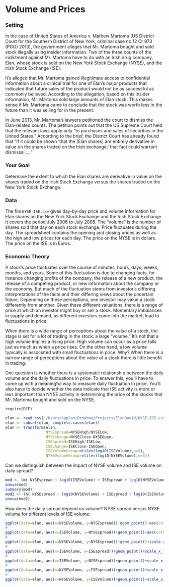 Volume and Prices
=============================

### Setting

In the case of United States of America v. Mathew Martoma (US District Court for the Southern District of New York, criminal case no 12 Cr 973 (PGG) 2013), the government alleges that Mr. Martoma bought and sold stock illegally using insider information.  Two of the three counts of the indictment against Mr. Martoma have to do with an Irish drug company, Elan, whose stock is sold on the New York Stock Exchange (NYSE), and the Irish Stock Exchange (ISE).

It's alleged that Mr. Martoma gained illegitimate access to confidential information about a clinical trial for one of Elan's major products that indicated that future sales of the product would not be as successful as commonly believed.  According to the allegation, based on this insider information, Mr. Martoma sold large amounts of Elan stock.  This makes sense if Mr. Martoma came to conclude that the stock was worth less in the future than it was selling for in the present.

In June 2013, Mr. Martoma's lawyers petitioned the court to dismiss the Elan-related counts.  The petition points out that the US Supreme Court held that the relevant laws apply only "to purchases and sales of securities in the United States."  According to the brief, the District Court has already found that "if it could be shown 'that the [Elan shares] are entirely derivative in value on the shares traded on the Irish exchange,' that fact could warrant dismissal ...."

### Your Goal

Determine the extent to which the Elan shares are derivative in value on the shares traded on the Irish Stock Exchange versus the shares traded on the New York Stock Exchange.

### Data

The file `NYSE-ISE.csv` gives day-by-day price and volume information for Elan shares on the New York Stock Exchange and the Irish Stock Exchange.  It covers the period July 2006 to July 2008.  The "volume" is the number of shares sold that day on each stock exchange.  Price fluctuates during the day. The spreadsheet contains the opening and closing prices as well as the high and low prices for each day.  The price on the NYSE is in dollars.  The price on the ISE is in Euros.

### Economic Theory

A stock's price fluctuates over the course of minutes, hours, days, weeks, months, and years.  Some of this fluctuation is due to changing facts, for instance changing profits of the company, the release of a new product, the release of a competing product, or new information about the company or the economy.  But much of the fluctuation stems from investor's differing interpretations of the facts and their differing views about the uncertain future.  Depending on these perceptions, one investor may value a stock differently from another.  Given these different valuations, there is a range of price at which an investor might buy or sell a stock.  Momentary imbalances in supply and demand, as different investors come into the market, lead to fluctuations in price.

When there is a wide range of perceptions about the value of a stock, the stage is set for a lot of trading in the stock: a large "volume."   It's not that a high volume implies a rising price.  High volume can occur as a price falls just as much as when a price rises.  On the other hand, a low volume typically is associated with small fluctuations in price.  Why?  When there is a narrow range of perceptions about the value of a stock there is little benefit in trading.

One question is whether there is a systematic relationship between the daily volume and the daily fluctuations in price. To answer this, you'll have to come up with a meaningful way to measure daily fluctuation in price.  You'll also have to decide whether the data indicate that ISE activity is more or less important than NYSE activity in determining the price of the stocks that Mr. Martoma bought and sold on the NYSE.


```r
require(DCF)
```

```r
elan <- read.csv("/Users/kaplan/Dropbox/Projects/ElanDavid/NYSE-ISE.csv")
elan <- subset(elan, complete.cases(elan))
elan <- transform(elan, 
                  NYSEspread=NYSEHigh/NYSELow, 
                  NYSEchange=NYSEClose-NYSEOpen, 
                  ISEspread=ISEHigh/ISELow, 
                  ISEchange=ISEClose-ISEOpen, 
                  ISEVolumeGroup=ntiles(log10(ISEVolume),n=5),
                  NYSEVolumeGroup=ntiles(log10(NYSEVolume),n=5))
```

Can we distinguish between the impact of NYSE volume and ISE volume on daily spread?

```r
mod <- lm( NYSEspread ~ log10(ISEVolume) + ISEspread + log10(NYSEVolume), data=elan)
anova(mod)
summary(mod)
mod2 <- lm( NYSEspread ~ log10(NYSEVolume) + ISEspread + log10(ISEVolume), data=elan)
anova(mod2)
```

How does the daily spread depend on volume?  NYSE spread versus NYSE volume for different levels of ISE volume:

```r
ggplot(data=elan, aes(x=NYSEVolume, y=NYSEspread))+geom_point()+aes(colour=ISEVolumeGroup)+scale_x_log10() + stat_smooth(method=lm)+ theme(legend.position="right")
#
ggplot(data=elan, aes(x=ISEVolume, y=NYSEspread))+geom_point()+aes(colour=NYSEVolumeGroup)+scale_x_log10() + stat_smooth(method=lm)+ theme(legend.position="right")
#
ggplot(data=elan, aes(x=NYSEVolume, y=NYSEspread))+geom_point()+scale_x_log10() + stat_smooth(method=lm)+ theme(legend.position="none") 
#
ggplot(data=elan, aes(x=ISEVolume, y=ISEspread))+geom_point()+scale_x_log10() + stat_smooth(method=lm)+ theme(legend.position="none") 
#
ggplot(data=elan, aes(x=ISEVolume, y=NYSEspread))+geom_point()+scale_x_log10() + stat_smooth(method=lm)+ theme(legend.position="none") 
#
ggplot(data=elan, aes(x=NYSEVolume, y=ISEspread))+geom_point()+scale_x_log10() + stat_smooth(method=lm)+ theme(legend.position="none") 
#
ggplot(data=elan, aes(x=NYSEVolume, y=ISEVolume))+geom_point()+scale_x_log10() +scale_y_log10() +  stat_smooth(method=lm)+ theme(legend.position="none") 
```